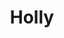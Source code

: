 ---
title: "Holly"
description: "Charcoal on paper toned with charcoal and glycerin."
tags: ["mixed media", "illustration"]
image: "../../images/covers/Holly.jpg"
alt: "Holly"
---